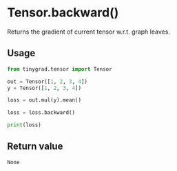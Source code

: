 # Tensor.backward()

Returns the gradient of current tensor w.r.t. graph leaves.

## Usage
```python copy
from tinygrad.tensor import Tensor

out = Tensor([1, 2, 3, 4])
y = Tensor([1, 2, 3, 4])

loss = out.mul(y).mean()

loss = loss.backward()

print(loss)
```

## Return value
```bash
None
```
